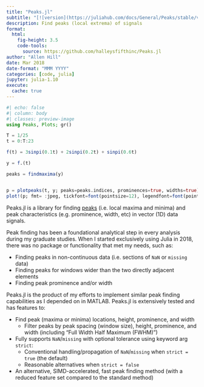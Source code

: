 ```yaml
---
title: "Peaks.jl"
subtitle: "[![version](https://juliahub.com/docs/General/Peaks/stable/version.svg)](https://juliahub.com/ui/Packages/General/Peaks) [![downloads](https://img.shields.io/badge/dynamic/json?url=http%3A%2F%2Fjuliapkgstats.com%2Fapi%2Fv1%2Fmonthly_downloads%2FPeaks&query=total_requests&suffix=%2Fmonth&label=downloads)](https://juliapkgstats.com/pkg/Peaks) [![stable-docs](https://img.shields.io/badge/docs-stable-blue.svg)](https://halleysfifthinc.github.io/Peaks.jl/stable)"
description: Find peaks (local extrema) of signals
format:
  html:
    fig-height: 3.5
    code-tools:
      source: https://github.com/halleysfifthinc/Peaks.jl
author: "Allen Hill"
date: Mar 2018
date-format: "MMM YYYY"
categories: [code, julia]
jupyter: julia-1.10
execute:
  cache: true
---
```


```julia
#| echo: false
#| column: body
#| classes: preview-image
using Peaks, Plots; gr()

T = 1/25
t = 0:T:23

f(t) = 3sinpi(0.1t) + 2sinpi(0.2t) + sinpi(0.6t)

y = f.(t)

peaks = findmaxima(y)


p = plotpeaks(t, y; peaks=peaks.indices, prominences=true, widths=true)
plot!(p; fmt= :jpeg, tickfont=font(pointsize=12), legendfont=font(pointsize=12))
```

Peaks.jl is a library for finding
[peaks](https://halleysfifthinc.github.io/Peaks.jl/stable/glossary/#peak) (i.e. local maxima
and minima) and peak characteristics (e.g. prominence, width, etc) in vector (1D) data
signals.

Peak finding has been a foundational analytical step in every analysis during my graduate
studies. When I started exclusively using Julia in 2018, there was no package or
functionality that met my needs, such as:

- Finding peaks in non-continuous data (i.e. sections of `NaN` or `missing` data)
- Finding peaks for windows wider than the two directly adjacent elements
- Finding peak prominence and/or width

Peaks.jl is the product of my efforts to implement similar peak finding capabilities as I
depended on in MATLAB. Peaks.jl is extensively tested and has features to:

- Find peak (maxima or minima) locations, height, prominence, and width
    - Filter peaks by peak spacing (window size), height, prominence, and width (including
      "Full Width Half Maximum (FWHM)")
- Fully supports `NaN`/`missing` with optional tolerance using keyword arg `strict`:
    - Conventional handling/propagation of `NaN`/`missing` when `strict = true` (the default)
    - Reasonable alternatives when `strict = false`
- An alternative, SIMD-accelerated, fast peak finding method (with a reduced feature set
  compared to the standard method)


